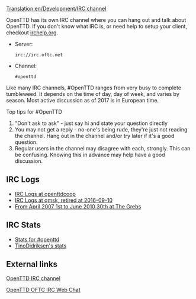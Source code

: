 [[Translation:en/Development/IRC channel]]

OpenTTD has its own IRC channel where you can hang out and talk about OpenTTD. If you don't know what IRC is, or need help to setup your client, checkout [http://www.irchelp.org/ irchelp.org].

* Server: <pre>irc://irc.oftc.net</pre>
* Channel: <pre>#openttd</pre>

Like many IRC channels, #OpenTTD ranges from very busy to complete tumbleweed.  It depends on the time of day, day of week, and varies by season.  Most active discussion as of 2017 is in European time.  

Top tips for #OpenTTD
# "Don't ask to ask" - just say hi and state your question directly
# You may not get a reply - no-one's being rude, they're just not reading the channel.  Hang out in the channel and/or try later if it's a good question.
# Regular users in the channel may disagree with each, strongly.  This can be confusing.  Knowing this in advance may help have a good discussion.

==IRC Logs==
*[http://webster.openttdcoop.org/index.php?channel=openttd IRC Logs at openttdcoop]
*[http://irclogs.qmsk.net/channels/openttd IRC Logs at qmsk, retired at 2016-09-10]
*[http://thegrebs.com/irc/ From April 2007 1st to June 2010 30th at The Grebs]

==IRC Stats==
*[http://electricpotential.net/ircstats/openttd2.html Stats for #openttd]
*[http://alpha.visl.sdu.dk/~tino/pisg/OFTC/openttd.html TinoDidriksen's stats]

==External links==

[irc://irc.oftc.net/openttd OpenTTD IRC channel]

[http://webchat.oftc.net/?randomnick=1&channels=openttd&prompt=1 OpenTTD OFTC IRC Web Chat]